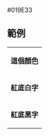 <nowiki>#019E33</nowiki><noinclude>

== 範例 ==
{|
|- style="color:{{ {{PAGENAME}} }}"
| '''這個顏色'''
|- style="background:{{ {{PAGENAME}} }}; color:white"
| '''紅底白字'''
|- style="background:{{ {{PAGENAME}} }}; color:black"
| '''紅底黑字'''
|}
[[Category:韓國政黨顏色模板|{{PAGENAME}}]]
</noinclude>